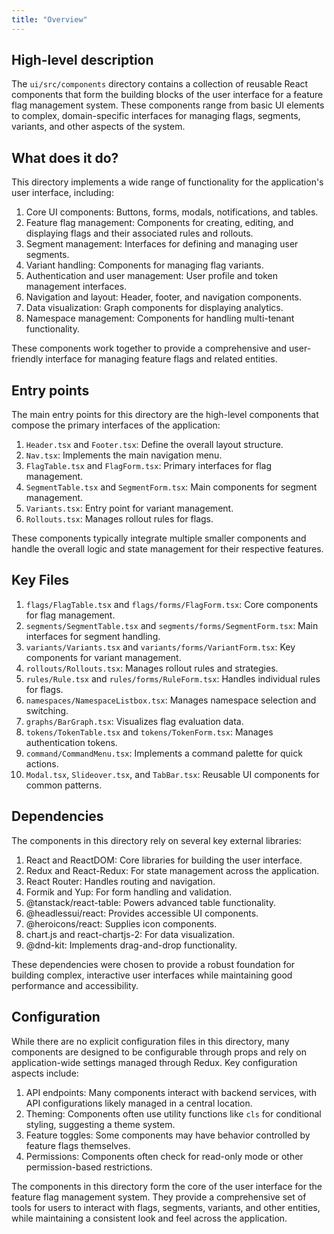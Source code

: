```yaml
---
title: "Overview"
---
```


## High-level description
The `ui/src/components` directory contains a collection of reusable React components that form the building blocks of the user interface for a feature flag management system. These components range from basic UI elements to complex, domain-specific interfaces for managing flags, segments, variants, and other aspects of the system.

## What does it do?
This directory implements a wide range of functionality for the application's user interface, including:

1. Core UI components: Buttons, forms, modals, notifications, and tables.
2. Feature flag management: Components for creating, editing, and displaying flags and their associated rules and rollouts.
3. Segment management: Interfaces for defining and managing user segments.
4. Variant handling: Components for managing flag variants.
5. Authentication and user management: User profile and token management interfaces.
6. Navigation and layout: Header, footer, and navigation components.
7. Data visualization: Graph components for displaying analytics.
8. Namespace management: Components for handling multi-tenant functionality.

These components work together to provide a comprehensive and user-friendly interface for managing feature flags and related entities.

## Entry points
The main entry points for this directory are the high-level components that compose the primary interfaces of the application:

1. `Header.tsx` and `Footer.tsx`: Define the overall layout structure.
2. `Nav.tsx`: Implements the main navigation menu.
3. `FlagTable.tsx` and `FlagForm.tsx`: Primary interfaces for flag management.
4. `SegmentTable.tsx` and `SegmentForm.tsx`: Main components for segment management.
5. `Variants.tsx`: Entry point for variant management.
6. `Rollouts.tsx`: Manages rollout rules for flags.

These components typically integrate multiple smaller components and handle the overall logic and state management for their respective features.

## Key Files

1. `flags/FlagTable.tsx` and `flags/forms/FlagForm.tsx`: Core components for flag management.
2. `segments/SegmentTable.tsx` and `segments/forms/SegmentForm.tsx`: Main interfaces for segment handling.
3. `variants/Variants.tsx` and `variants/forms/VariantForm.tsx`: Key components for variant management.
4. `rollouts/Rollouts.tsx`: Manages rollout rules and strategies.
5. `rules/Rule.tsx` and `rules/forms/RuleForm.tsx`: Handles individual rules for flags.
6. `namespaces/NamespaceListbox.tsx`: Manages namespace selection and switching.
7. `graphs/BarGraph.tsx`: Visualizes flag evaluation data.
8. `tokens/TokenTable.tsx` and `tokens/TokenForm.tsx`: Manages authentication tokens.
9. `command/CommandMenu.tsx`: Implements a command palette for quick actions.
10. `Modal.tsx`, `Slideover.tsx`, and `TabBar.tsx`: Reusable UI components for common patterns.

## Dependencies
The components in this directory rely on several key external libraries:

1. React and ReactDOM: Core libraries for building the user interface.
2. Redux and React-Redux: For state management across the application.
3. React Router: Handles routing and navigation.
4. Formik and Yup: For form handling and validation.
5. @tanstack/react-table: Powers advanced table functionality.
6. @headlessui/react: Provides accessible UI components.
7. @heroicons/react: Supplies icon components.
8. chart.js and react-chartjs-2: For data visualization.
9. @dnd-kit: Implements drag-and-drop functionality.

These dependencies were chosen to provide a robust foundation for building complex, interactive user interfaces while maintaining good performance and accessibility.

## Configuration
While there are no explicit configuration files in this directory, many components are designed to be configurable through props and rely on application-wide settings managed through Redux. Key configuration aspects include:

1. API endpoints: Many components interact with backend services, with API configurations likely managed in a central location.
2. Theming: Components often use utility functions like `cls` for conditional styling, suggesting a theme system.
3. Feature toggles: Some components may have behavior controlled by feature flags themselves.
4. Permissions: Components often check for read-only mode or other permission-based restrictions.

The components in this directory form the core of the user interface for the feature flag management system. They provide a comprehensive set of tools for users to interact with flags, segments, variants, and other entities, while maintaining a consistent look and feel across the application.